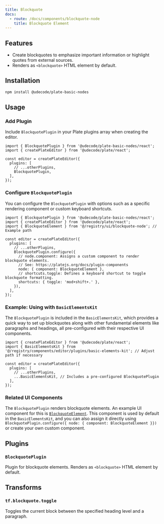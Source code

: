 ```yaml
---
title: Blockquote
docs:
  - route: /docs/components/blockquote-node
    title: Blockquote Element
---
```


<ComponentPreview name="basic-elements-demo" />

<PackageInfo>

## Features

- Create blockquotes to emphasize important information or highlight quotes from external sources.
- Renders as `<blockquote>` HTML element by default.

</PackageInfo>

## Installation

```bash
npm install @udecode/plate-basic-nodes
```

## Usage

<Steps>

### Add Plugin

Include `BlockquotePlugin` in your Plate plugins array when creating the editor.

```tsx
import { BlockquotePlugin } from '@udecode/plate-basic-nodes/react';
import { createPlateEditor } from '@udecode/plate/react';

const editor = createPlateEditor({
  plugins: [
    // ...otherPlugins,
    BlockquotePlugin,
  ],
});
```

### Configure `BlockquotePlugin`

You can configure the `BlockquotePlugin` with options such as a specific rendering component or custom keyboard shortcuts.

```tsx
import { BlockquotePlugin } from '@udecode/plate-basic-nodes/react';
import { createPlateEditor } from '@udecode/plate/react';
import { BlockquoteElement } from '@/registry/ui/blockquote-node'; // Example path

const editor = createPlateEditor({
  plugins: [
    // ...otherPlugins,
    BlockquotePlugin.configure({
      // node.component: Assigns a custom component to render blockquote elements.
      // See: https://platejs.org/docs/plugin-components
      node: { component: BlockquoteElement },
      // shortcuts.toggle: Defines a keyboard shortcut to toggle blockquote formatting.
      shortcuts: { toggle: 'mod+shift+.' },
    }),
  ],
});
```

### Example: Using with `BasicElementsKit`

The `BlockquotePlugin` is included in the `BasicElementsKit`, which provides a quick way to set up blockquotes along with other fundamental elements like paragraphs and headings, all pre-configured with their respective UI components.

```tsx
import { createPlateEditor } from '@udecode/plate/react';
import { BasicElementsKit } from '@/registry/components/editor/plugins/basic-elements-kit'; // Adjust path if necessary

const editor = createPlateEditor({
  plugins: [
    // ...otherPlugins,
    ...BasicElementsKit, // Includes a pre-configured BlockquotePlugin
  ],
});
```

<ComponentSource name="basic-elements-kit" />

### Related UI Components

The `BlockquotePlugin` renders blockquote elements. An example UI component for this is [`BlockquoteElement`](/docs/components/blockquote-node). This component is used by default in the `BasicElementsKit`, and you can also assign it directly using `BlockquotePlugin.configure({ node: { component: BlockquoteElement }})` or create your own custom component.

</Steps>

## Plugins

### `BlockquotePlugin`

Plugin for blockquote elements. Renders as `<blockquote>` HTML element by default.

## Transforms

### `tf.blockquote.toggle`

Toggles the current block between the specified heading level and a paragraph.
